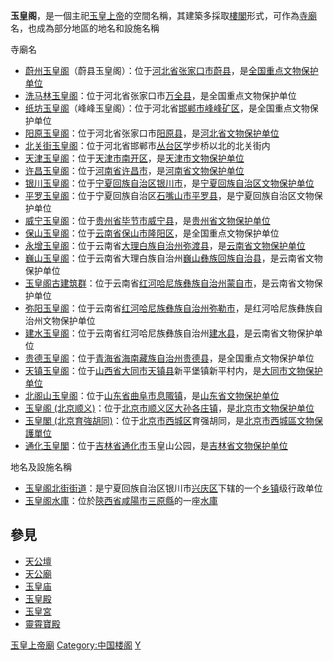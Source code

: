 '''玉皇阁'''，是一個主祀[[玉皇上帝|玉皇上帝]]的空間名稱，其建築多採取[[樓閣|樓閣]]形式，可作為[[寺廟|寺廟]]名，也成為部分地區的地名和設施名稱

;寺廟名
* [[蔚州玉皇阁|蔚州玉皇阁]]（蔚县玉皇阁）：位于[[河北省|河北省]][[张家口市|张家口市]][[蔚县|蔚县]]，是[[全国重点文物保护单位|全国重点文物保护单位]]
* [[洗马林玉皇阁|洗马林玉皇阁]]：位于河北省张家口市[[万全县|万全县]]，是全国重点文物保护单位
* [[纸坊玉皇阁|纸坊玉皇阁]]（峰峰玉皇阁）：位于河北省[[邯郸市|邯郸市]][[峰峰矿区|峰峰矿区]]，是全国重点文物保护单位
* [[阳原玉皇阁|阳原玉皇阁]]：位于河北省张家口市[[阳原县|阳原县]]，是[[河北省文物保护单位|河北省文物保护单位]]
* [[北关街玉皇阁|北关街玉皇阁]]：位于河北省邯郸市[[丛台区|丛台区]]学步桥以北的北关街内
* [[天津玉皇阁|天津玉皇阁]]：位于[[天津市|天津市]][[南开区|南开区]]，是[[天津市文物保护单位|天津市文物保护单位]]
* [[许昌玉皇阁|许昌玉皇阁]]：位于[[河南省|河南省]][[许昌市|许昌市]]，是[[河南省文物保护单位|河南省文物保护单位]]
* [[银川玉皇阁|银川玉皇阁]]：位于[[宁夏回族自治区|宁夏回族自治区]][[银川市|银川市]]，是[[宁夏回族自治区文物保护单位|宁夏回族自治区文物保护单位]]
* [[平罗玉皇阁|平罗玉皇阁]]：位于宁夏回族自治区[[石嘴山市|石嘴山市]][[平罗县|平罗县]]，是宁夏回族自治区文物保护单位
* [[威宁玉皇阁|威宁玉皇阁]]：位于[[贵州省|贵州省]][[毕节市|毕节市]][[威宁县|威宁县]]，是[[贵州省文物保护单位|贵州省文物保护单位]]
* [[保山玉皇阁|保山玉皇阁]]：位于[[云南省|云南省]][[保山市|保山市]][[隆阳区|隆阳区]]，是全国重点文物保护单位
* [[永增玉皇阁|永增玉皇阁]]：位于云南省[[大理白族自治州|大理白族自治州]][[弥渡县|弥渡县]]，是[[云南省文物保护单位|云南省文物保护单位]]
* [[巍山玉皇阁|巍山玉皇阁]]：位于云南省大理白族自治州[[巍山彝族回族自治县|巍山彝族回族自治县]]，是云南省文物保护单位
* [[玉皇阁古建筑群|玉皇阁古建筑群]]：位于云南省[[红河哈尼族彝族自治州|红河哈尼族彝族自治州]][[蒙自市|蒙自市]]，是云南省文物保护单位
* [[弥阳玉皇阁|弥阳玉皇阁]]：位于云南省[[红河哈尼族彝族自治州|红河哈尼族彝族自治州]][[弥勒市|弥勒市]]，是红河哈尼族彝族自治州文物保护单位
* [[建水玉皇阁|建水玉皇阁]]：位于云南省红河哈尼族彝族自治州[[建水县|建水县]]，是云南省文物保护单位
* [[贵德玉皇阁|贵德玉皇阁]]：位于[[青海省|青海省]][[海南藏族自治州|海南藏族自治州]][[贵德县|贵德县]]，是全国重点文物保护单位
* [[天镇玉皇阁|天镇玉皇阁]]：位于[[山西省|山西省]][[大同市|大同市]][[天镇县|天镇县]]新平堡镇新平村内，是[[大同市文物保护单位|大同市文物保护单位]]
* [[北阁山玉皇阁|北阁山玉皇阁]]：位于[[山东省|山东省]][[曲阜市|曲阜市]][[息陬镇|息陬镇]]，是[[山东省文物保护单位|山东省文物保护单位]]
* [[玉皇阁_(北京顺义)|玉皇阁 (北京顺义)]]：位于[[北京市|北京市]][[顺义区|顺义区]][[大孙各庄镇|大孙各庄镇]]，是[[北京市文物保护单位|北京市文物保护单位]]
* [[玉皇閣_(北京育強胡同)|玉皇閣 (北京育強胡同)]]：位于[[北京市|北京市]][[西城区|西城区]]育强胡同，是[[北京市西城區文物保護單位|北京市西城區文物保護單位]]
* [[通化玉皇閣|通化玉皇閣]]：位于[[吉林省|吉林省]][[通化市|通化市]]玉皇山公园，是[[吉林省文物保护单位|吉林省文物保护单位]]

;地名及設施名稱
* [[玉皇阁北街街道|玉皇阁北街街道]]：是宁夏回族自治区银川市[[兴庆区|兴庆区]]下辖的一个[[乡镇|乡镇]]级行政单位
* [[玉皇阁水庫|玉皇阁水庫]]：位於[[陝西省|陝西省]][[咸陽市|咸陽市]][[三原縣|三原縣]]的一座[[水庫|水庫]]

== 參見 ==
* [[天公壇|天公壇]]
* [[天公廟|天公廟]]
* [[玉皇庙|玉皇庙]]
* [[玉皇殿|玉皇殿]]
* [[玉皇宮|玉皇宮]]
* [[靈霄寶殿|靈霄寶殿]]

{{disambig}}

[[Category:玉皇上帝廟|]]
[[Category:中国楼阁|Category:中国楼阁]]
[[Category:三字廟宇消歧義|Y]]